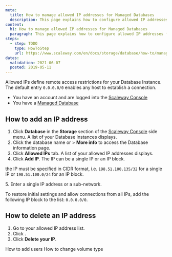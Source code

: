 ```yaml
---
meta:
  title: How to manage allowed IP addresses for Managed Databases
  description: This page explains how to configure allowed IP addresses for Managed Databases
content:
  h1: How to manage allowed IP addresses for Managed Databases
  paragraph: This page explains how to configure allowed IP addresses for Managed Databases
steps:
  - step: TODO
    type: HowToStep
    url: https://www.scaleway.com/en/docs/storage/database/how-to/manage-allowed-ip-addresses
dates:
  validation: 2021-06-07
  posted: 2019-05-11
---
```


Allowed IPs define remote access restrictions for your Database Instance. The default entry `0.0.0.0/0` enables any host to establish a connection.

<Message type="requirement">

- You have an account and are logged into the [Scaleway Console](https://console.scaleway.com)
- You have a [Managed Database](/storage/database/concepts/#managed-database/)

</Message>

## How to add an IP address

1. Click **Database** in the **Storage** section of the [Scaleway Console](https://console.scaleway.com) side menu. A list of your Database Instances displays.
2. Click the database name or <Icon name="more" /> > **More info** to access the Database information page.
3. Click **Allowed IPs** tab. A list of your allowed IP addresses displays.
4. Click **Add IP**. The IP can be a single IP or an IP block. 
  <Message type="note">

  the IP must be specified in CIDR format, i.e. `198.51.100.135/32` for a single IP or `198.51.100.0/24` for an IP block.

  </Message>
5. Enter a single IP address or a sub-network.
  <Message type="note">

  To restore initial settings and allow connections from all IPs, add the following IP block to the list: `0.0.0.0/0`.

  </Message>

## How to delete an IP address

1. Go to your allowed IP address list.
2. Click <Icon name="delete" />.
3. Click **Delete your IP**.

<Navigation title="See Also">
  <PreviousButton to="/storage/database/how-to/add-users/">How to add users</PreviousButton>
  <NextButton to="/storage/database/how-to/change-volume-type/">How to change volume type</NextButton>
</Navigation>
